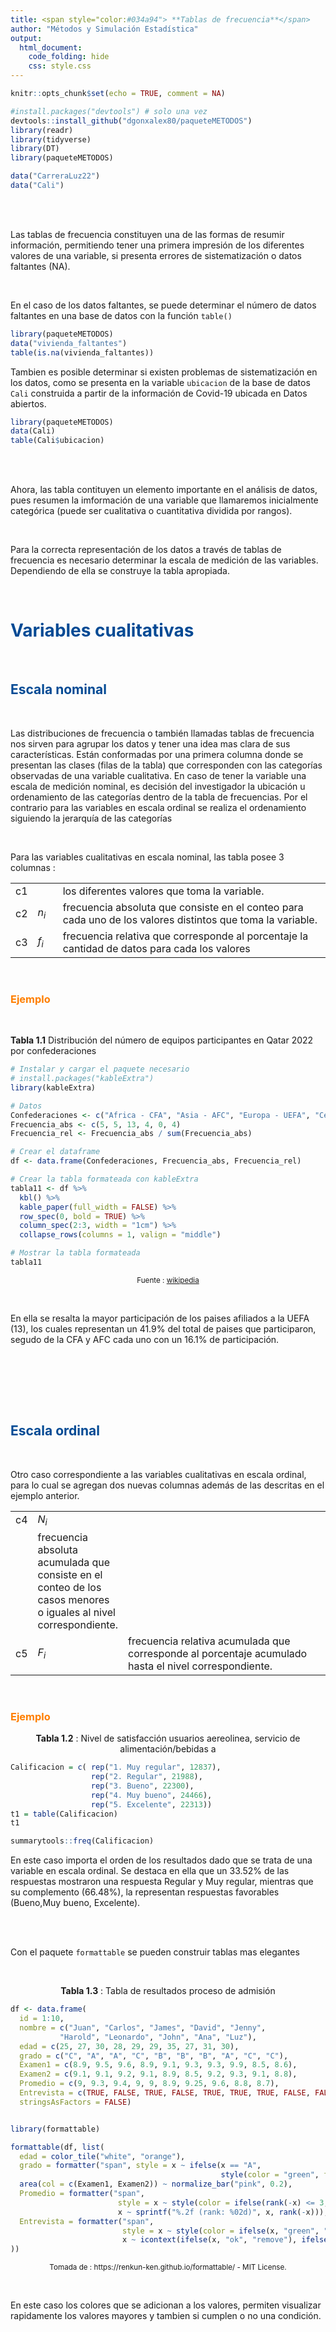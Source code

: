 ```yaml
---
title: <span style="color:#034a94"> **Tablas de frecuencia**</span>
author: "Métodos y Simulación Estadística"
output:
  html_document:
    code_folding: hide
    css: style.css
---
```


```r
knitr::opts_chunk$set(echo = TRUE, comment = NA)

#install.packages("devtools") # solo una vez
devtools::install_github("dgonxalex80/paqueteMETODOS")
library(readr)
library(tidyverse)
library(DT)
library(paqueteMETODOS)

data("CarreraLuz22")
data("Cali")
```

<br/><br/>

Las tablas de frecuencia constituyen una de las formas de resumir información, permitiendo tener una primera impresión de los diferentes valores de una variable,  si presenta errores de sistematización o datos faltantes (NA).

</br>

En el caso de los datos faltantes, se puede determinar el número de datos faltantes en una base de datos con la función `table()`

```r
library(paqueteMETODOS)
data("vivienda_faltantes")
table(is.na(vivienda_faltantes))
```

Tambien es posible determinar si existen problemas de sistematización en los datos, como se presenta en la variable `ubicacion` de la base de datos `Cali` construida a partir de la información de Covid-19 ubicada en Datos abiertos. 


```r
library(paqueteMETODOS)
data(Cali)
table(Cali$ubicacion)
```


</br></br>

Ahora, las tabla contituyen un elemento importante en el análisis de datos, pues resumen la imformación de una variable que llamaremos inicialmente categórica (puede ser cualitativa o cuantitativa dividida por rangos).

<br/>

Para la correcta representación de los datos a través de tablas de frecuencia es necesario determinar la escala de medición de las variables. Dependiendo de ella se construye la tabla apropiada.

</br>

# <span style="color:#034a94">**Variables cualitativas**</span>

</br>

## <span style="color:#034a94">**Escala nominal**</span>

</br>

Las distribuciones de frecuencia o también llamadas tablas de frecuencia nos sirven para agrupar los datos y tener una idea mas clara de sus características. Están conformadas por una primera columna donde se presentan  las clases (filas de la tabla) que corresponden con las categorías observadas de una variable cualitativa. En caso de tener la variable una escala de medición nominal, es decisión del investigador la ubicación u ordenamiento de las categorías dentro de la tabla de frecuencias. Por el contrario para las variables en escala ordinal se realiza el ordenamiento siguiendo la jerarquía de las categorías 


</br>


Para las variables cualitativas en escala nominal, las tabla posee 3 columnas :

<div class="content-box-blue">

|      |           |                                                                                                           |
|:-----|:----------|:----------------------------------------------------------------------------------------------------------|
|c1    |           | los diferentes valores que toma la variable.                                                              |
|c2    | $n_{i}$   | frecuencia absoluta que consiste en el conteo para cada uno de los valores distintos que toma la variable.|
|c3    | $f_{i}$   | frecuencia relativa que corresponde al porcentaje la cantidad de datos para cada los valores              |

</div>

</br>

### <span style="color:#FF7F00">**Ejemplo**</span>

</br>

**Tabla 1.1** Distribución del número de equipos participantes en Qatar 2022 por confederaciones


```r
# Instalar y cargar el paquete necesario
# install.packages("kableExtra")
library(kableExtra)

# Datos
Confederaciones <- c("Africa - CFA", "Asia - AFC", "Europa - UEFA", "Centro, Norte América - CONCACAF", "Oceanía - OFC", "Suramérica - COMEBOL")
Frecuencia_abs <- c(5, 5, 13, 4, 0, 4)
Frecuencia_rel <- Frecuencia_abs / sum(Frecuencia_abs)

# Crear el dataframe
df <- data.frame(Confederaciones, Frecuencia_abs, Frecuencia_rel)

# Crear la tabla formateada con kableExtra
tabla11 <- df %>%
  kbl() %>%
  kable_paper(full_width = FALSE) %>%
  row_spec(0, bold = TRUE) %>%
  column_spec(2:3, width = "1cm") %>%
  collapse_rows(columns = 1, valign = "middle")

# Mostrar la tabla formateada
tabla11

```
<center>
<sub>
Fuente : [wikipedia](https://es.wikipedia.org/wiki/Clasificaci%C3%B3n_para_la_Copa_Mundial_de_F%C3%BAtbol_de_2022)
</sub>
</center>

<br/>

En ella se resalta la mayor participación de los paises afiliados a la UEFA (13), los cuales representan un 41.9% del total de paises que participaron, segudo de la CFA y AFC cada uno con un 16.1% de participación.



</br></br>


</br></br>

## <span style="color:#034a94">**Escala ordinal**</span>

</br>

Otro caso correspondiente a las variables cualitativas en escala ordinal, para lo cual  se agregan dos nuevas columnas además de las descritas en el ejemplo anterior.

<div class="content-box-blue">

|      |          |                                                                                                          |
|:-----|:---------|:-------------------------------------------------------------------------------------------------------|
|c4    | $N_{i}$<center>
<sub>  | frecuencia absoluta acumulada que consiste en el conteo de los casos menores o iguales al nivel correspondiente.|
|c5    | $F_{i}$  | frecuencia relativa acumulada que corresponde al porcentaje acumulado hasta el nivel correspondiente.|

</div>

</br>

### <span style="color:#FF7F00">**Ejemplo**</span>

<center>
**Tabla 1.2** : Nivel de satisfacción usuarios aereolinea, servicio de alimentación/bebidas a 
</center>

```r
Calificacion = c( rep("1. Muy regular", 12837), 
                  rep("2. Regular", 21988),
                  rep("3. Bueno", 22300),
                  rep("4. Muy bueno", 24466), 
                  rep("5. Excelente", 22313))
t1 = table(Calificacion)
t1

summarytools::freq(Calificacion)
```

En este caso importa el orden de los resultados dado que se trata de una variable en escala ordinal. Se destaca en ella que un 33.52% de las respuestas mostraron una respuesta Regular y Muy regular, mientras que su complemento (66.48%), la representan respuestas favorables (Bueno,Muy bueno, Excelente).



<br/><br/>

Con el paquete `formattable` se pueden construir tablas mas elegantes 

<br/>

<center>
**Tabla 1.3** : Tabla de resultados proceso de admisión 
</center>

```r

df <- data.frame(
  id = 1:10,
  nombre = c("Juan", "Carlos", "James", "David", "Jenny",
           "Harold", "Leonardo", "John", "Ana", "Luz"),
  edad = c(25, 27, 30, 28, 29, 29, 35, 27, 31, 30),
  grado = c("C", "A", "A", "C", "B", "B", "B", "A", "C", "C"),
  Examen1 = c(8.9, 9.5, 9.6, 8.9, 9.1, 9.3, 9.3, 9.9, 8.5, 8.6),
  Examen2 = c(9.1, 9.1, 9.2, 9.1, 8.9, 8.5, 9.2, 9.3, 9.1, 8.8),
  Promedio = c(9, 9.3, 9.4, 9, 9, 8.9, 9.25, 9.6, 8.8, 8.7),
  Entrevista = c(TRUE, FALSE, TRUE, FALSE, TRUE, TRUE, TRUE, FALSE, FALSE, FALSE),
  stringsAsFactors = FALSE)


library(formattable)

formattable(df, list(
  edad = color_tile("white", "orange"),
  grado = formatter("span", style = x ~ ifelse(x == "A",
                                               style(color = "green", font.weight = "bold"), NA)),
  area(col = c(Examen1, Examen2)) ~ normalize_bar("pink", 0.2),
  Promedio = formatter("span",
                        style = x ~ style(color = ifelse(rank(-x) <= 3, "green", "gray")),
                        x ~ sprintf("%.2f (rank: %02d)", x, rank(-x))),
  Entrevista = formatter("span",
                         style = x ~ style(color = ifelse(x, "green", "red")),
                         x ~ icontext(ifelse(x, "ok", "remove"), ifelse(x, "Si", "No")))
))

```


<center>
<sub>
Tomada de : https://renkun-ken.github.io/formattable/ - MIT License.
</sub>
</center>

<br/>

En este caso los colores que se adicionan a los valores, permiten visualizar rapidamente los valores mayores y tambien si cumplen o no una condición.



<br/><br/>


